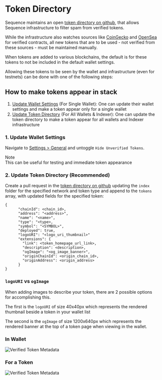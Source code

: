 
# Token Directory

Sequence maintains an open [token directory on github](https://github.com/0xsequence/token-directory/), that allows Sequence infrastructure to filter spam from verified tokens.

While the infrastructure also watches sources like [CoinGecko](https://www.coingecko.com/) and [OpenSea](https://opensea.com) for verified contracts, all new tokens that are to be used - not verified from these sources - must be maintained manually.

When tokens are added to various blockchains, the default is for these tokens to not be included in the default wallet settings.

Allowing these tokens to be seen by the wallet and infrastructure (even for testnets) can be done with one of the following steps:

## How to make tokens appear in stack

1. [Update Wallet Settings](/support/token-directory#1-update-wallet-settings) (For Single Wallet): One can update their wallet settings and make a token appear only for a single wallet
2. [Update Token Directory](/support/token-directory#2-update-token-directory) (For All Wallets & Indexer): One can update the token directory to make a token appear for all wallets and Indexer infrastructure

### 1. Update Wallet Settings

Navigate to [Settings > General](https://sequence.app/settings/general) and untoggle `Hide Unverified Tokens`.

<Callout type="warning">
  Note <br />
  This can be useful for testing and immediate token appearance
</Callout>

### 2. Update Token Directory (Recommended)

Create a pull request in the [token directory on github](https://github.com/0xsequence/token-directory/tree/master/index) updating the `index` folder for the specified network and token type and append to the `tokens` array, with updated fields for the specified token:

```
{
      "chainId": <chain_id>,
      "address": "<address>",
      "name": "<name>",
      "type": "<type>,
      "symbol": "<SYMBOL>",
      "deployed": true,
      "logoURI": "<logo_uri_thumbnail>"
      "extensions": {
        "link": <token_homepage_url_link>,
        "description": <description>,
        "ogImage": "<og_image_banner>",
        "originChainId": <origin_chain_id>,
        "originAddress": <origin_address>
      }
}
```

### `logoURI` vs `ogImage`

When adding images to describe your token, there are 2 possible options for accomplishing this.

The first is the `logoURI` of size 40x40px which represents the rendered thumbnail beside a token in your wallet list

The second is the `ogImage` of size 1200x640px which represents the rendered banner at the top of a token page when viewing in the wallet.

### In Wallet

![Verified Token Metadata](/img/metadata/verified_token_logoURI.png)

### For a Token

![Verified Token Metadata](/img/metadata/verified_token_metadata.png)
